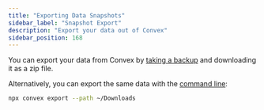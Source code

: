 ```yaml
---
title: "Exporting Data Snapshots"
sidebar_label: "Snapshot Export"
description: "Export your data out of Convex"
sidebar_position: 168
---
```


You can export your data from Convex by
[taking a backup](/database/backup-restore) and downloading it as a zip file.

Alternatively, you can export the same data with the
[command line](/docs/cli.md#export-data-to-a-file):

```sh
npx convex export --path ~/Downloads
```

<BetaAdmonition feature="Snapshot export" verb="is" />
